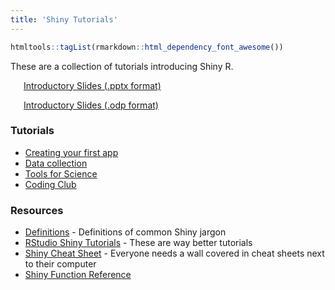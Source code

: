 ```yaml
---
title: 'Shiny Tutorials'
---
```


```r
htmltools::tagList(rmarkdown::html_dependency_font_awesome())
```

These are a collection of tutorials introducing Shiny R.

&emsp;<i class="fa fa-file-powerpoint"></i>&ensp;[Introductory Slides (.pptx format)](pres/00-intro.pptx)

&emsp;<i class="fa fa-file"></i>&ensp;[Introductory Slides (.odp format)](pres/00-intro.odp)

### Tutorials 

* [Creating your first app](01-first-app.html)
* [Data collection](data-input.html)
* [Tools for Science](03-science-tools.html)
* [Coding Club](coding_club.html)

### Resources

* [Definitions](defs.html) - Definitions of common Shiny jargon
* [RStudio Shiny Tutorials](http://shiny.rstudio.com/tutorial/) - These are way better tutorials
* [Shiny Cheat Sheet](https://www.rstudio.com/resources/cheatsheets/#shiny) - Everyone needs a wall covered in cheat sheets next to their computer
* [Shiny Function Reference](https://shiny.rstudio.com/reference/shiny/1.0.1/)  
